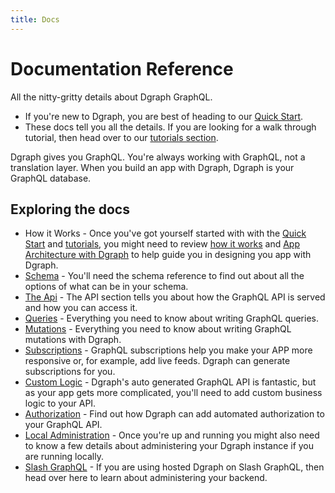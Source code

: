 ```yaml
---
title: Docs
---
```


<h1>Documentation Reference</h1>
<p className="subheading font-weight-regular">All the nitty-gritty details about Dgraph GraphQL.</p>
<div className="border-bottom" />


* If you're new to Dgraph, you are best of heading to our [Quick Start](/dgraph-graphql/quick-start).
* These docs tell you all the details.  If you are looking for a walk through tutorial, then head over to our [tutorials section](/tutorials/).


Dgraph gives you GraphQL.  You're always working with GraphQL, not a translation layer.  When you build an app with Dgraph, Dgraph is your GraphQL database.

## Exploring the docs

* How it Works - Once you've got yourself started with with the [Quick Start](/dgraph-graphql/quick-start) and [tutorials](/tutorials/), you might need to review [how it works](how-it-works) and [App Architecture with Dgraph](app-architectures) to help guide you in designing you app with Dgraph.
* [Schema](schema) - You'll need the schema reference to find out about all the options of what can be in your schema.
* [The Api](api) - The API section tells you about how the GraphQL API is served and how you can access it.
* [Queries](queries) - Everything you need to know about writing GraphQL queries.
* [Mutations](mutations) - Everything you need to know about writing GraphQL mutations with Dgraph.
* [Subscriptions](subscriptions) - GraphQL subscriptions help you make your APP more responsive or, for example, add live feeds.  Dgraph can generate subscriptions for you.
* [Custom Logic](custom) - Dgraph's auto generated GraphQL API is fantastic, but as your app gets more complicated, you'll need to add custom business logic to your API.
* [Authorization](authorization) - Find out how Dgraph can add automated authorization to your GraphQL API.
* [Local Administration](admin) - Once you're up and running you might also need to know a few details about administering your Dgraph instance if you are running locally.  
* [Slash GraphQL](/slash-graphql/administering-your-backend) - If you are using hosted Dgraph on Slash GraphQL, then head over here to learn about administering your backend.